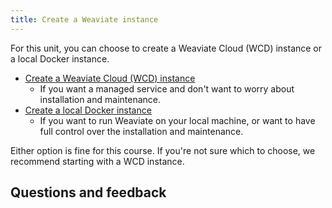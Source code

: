 ```yaml
---
title: Create a Weaviate instance
---
```


For this unit, you can choose to create a Weaviate Cloud (WCD) instance or a local Docker instance.

- [Create a Weaviate Cloud (WCD) instance](./10_create_wcs.mdx)
    - If you want a managed service and don't want to worry about installation and maintenance.
- [Create a local Docker instance](./20_create_docker.mdx)
    - If you want to run Weaviate on your local machine, or want to have full control over the installation and maintenance.

Either option is fine for this course. If you're not sure which to choose, we recommend starting with a WCD instance.

## Questions and feedback


<DocsFeedback/>

